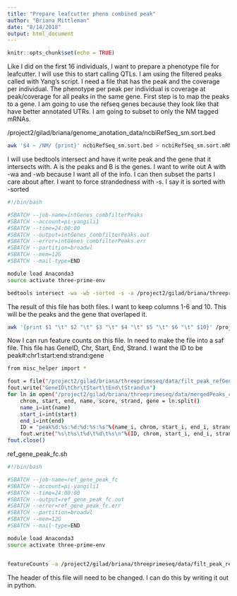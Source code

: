 ```yaml
---
title: "Prepare leafcutter pheno combined peak"
author: "Briana Mittleman"
date: "8/14/2018"
output: html_document
---
```


```r
knitr::opts_chunk$set(echo = TRUE)
```

Like I did on the first 16 individuals, I want to prepare a phenotype file for leafcutter. I will use this to start calling QTLs. I am using the filtered peaks called with Yang's script. I need a file that has the peak and the coverage per individual. The phenotype per peak per individual is coverage at peak/coverage for all peaks in the same gene. First step is to map the peaks to a gene. I am going to use the refseq genes because they look like that have better annotated UTRs. I am going to subset to only the NM tagged mRNAs.  

/project2/gilad/briana/genome_anotation_data/ncbiRefSeq_sm.sort.bed  


```bash
awk '$4 ~ /NM/ {print}' ncbiRefSeq_sm.sort.bed > ncbiRefSeq_sm.sort.mRNA.bed
```


I will use bedtools intersect and have it write peak and the gene that it intersects with. A is the peaks and B is the genes. I want to write out A with -wa and -wb because I want all of the info. I can then subset the parts I care about after. I want to force strandedness with -s. I say it is sorted with -sorted

```bash
#!/bin/bash

#SBATCH --job-name=intGenes_combfilterPeaks
#SBATCH --account=pi-yangili1
#SBATCH --time=24:00:00
#SBATCH --output=intGenes_combfilterPeaks.out
#SBATCH --error=intGenes_combfilterPeaks.err
#SBATCH --partition=broadwl
#SBATCH --mem=12G
#SBATCH --mail-type=END

module load Anaconda3
source activate three-prime-env

bedtools intersect -wa -wb -sorted -s -a /project2/gilad/briana/threeprimeseq/data/mergedPeaks_comb/filtered_APApeaks_merged_allchrom.named.fixed.bed -b /project2/gilad/briana/genome_anotation_data/ncbiRefSeq_sm_noChr.sort.mRNA.bed > /project2/gilad/briana/threeprimeseq/data/mergedPeaks_comb/filtered_APApeaks_merged_allchrom_refseqGenes.bed
```
The result of this file has both files. I want to keep columns 1-6 and 10. This will be the peaks and the gene that overlaped it.  

```bash
awk '{print $1 "\t" $2 "\t" $3 "\t" $4 "\t" $5 "\t" $6 "\t" $10}' /project2/gilad/briana/threeprimeseq/data/mergedPeaks_comb/filtered_APApeaks_merged_allchrom_refseqGenes.bed > /project2/gilad/briana/threeprimeseq/data/mergedPeaks_comb/filtered_APApeaks_merged_allchrom_refseqGenes_sm.bed

```

Now I can run feature counts on this file. In need to make the file into a saf file.  This file has GeneID, Chr, Start, End, Strand. I want the ID to be peak#:chr1:start:end:strand:gene 


```bash
from misc_helper import *

fout = file("/project2/gilad/briana/threeprimeseq/data/filt_peak_refGene_cov/filtered_APApeaks_merged_allchrom_refseqGenes_sm.SAF",'w')
fout.write("GeneID\tChr\tStart\tEnd\tStrand\n")
for ln in open("/project2/gilad/briana/threeprimeseq/data/mergedPeaks_comb/filtered_APApeaks_merged_allchrom_refseqGenes_sm.bed"):
    chrom, start, end, name, score, strand, gene = ln.split()
    name_i=int(name)
    start_i=int(start)
    end_i=int(end)
    ID = "peak%d:%s:%d:%d:%s:%s"%(name_i, chrom, start_i, end_i, strand, gene)
    fout.write("%s\t%s\t%d\t%d\t%s\n"%(ID, chrom, start_i, end_i, strand))
fout.close()
```




ref_gene_peak_fc.sh  
```bash
#!/bin/bash

#SBATCH --job-name=ref_gene_peak_fc
#SBATCH --account=pi-yangili1
#SBATCH --time=24:00:00
#SBATCH --output=ref_gene_peak_fc.out
#SBATCH --error=ref_gene_peak_fc.err
#SBATCH --partition=broadwl
#SBATCH --mem=12G
#SBATCH --mail-type=END

module load Anaconda3
source activate three-prime-env


featureCounts -a /project2/gilad/briana/threeprimeseq/data/filt_peak_refGene_cov/filtered_APApeaks_merged_allchrom_refseqGenes_sm.SAF -F SAF -o /project2/gilad/briana/threeprimeseq/data/filt_peak_refGene_cov/filtered_APApeaks_merged_allchrom_refseqGenes_sm_quant.fc /project2/gilad/briana/threeprimeseq/data/sort/*-sort.bam -s 1

```


The header of this file will need to be changed. I can do this by writing it out in python.  
